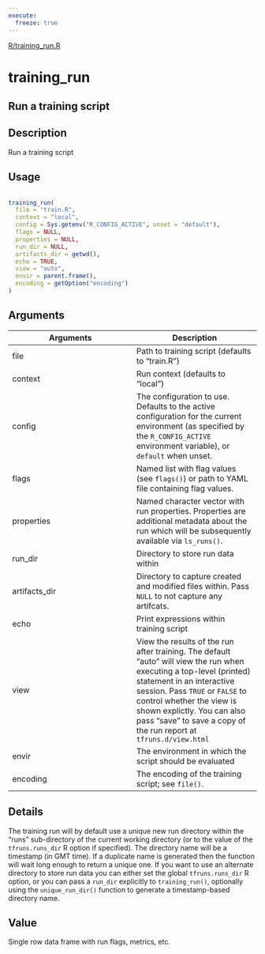```yaml
---
execute:
  freeze: true
---
```


[R/training_run.R](https://github.com/rstudio/tfruns//blob/main/R/training_run.R#L39) 

# training_run

## Run a training script

## Description
 Run a training script 


## Usage
```r
 
training_run( 
  file = "train.R", 
  context = "local", 
  config = Sys.getenv("R_CONFIG_ACTIVE", unset = "default"), 
  flags = NULL, 
  properties = NULL, 
  run_dir = NULL, 
  artifacts_dir = getwd(), 
  echo = TRUE, 
  view = "auto", 
  envir = parent.frame(), 
  encoding = getOption("encoding") 
) 
```

## Arguments
|Arguments|Description|
|---|---|
| file | Path to training script (defaults to "train.R") |
| context | Run context (defaults to "local") |
| config | The configuration to use. Defaults to the active configuration for the current environment (as specified by the `R_CONFIG_ACTIVE` environment variable), or `default` when unset. |
| flags | Named list with flag values (see `flags()`) or path to YAML file containing flag values. |
| properties | Named character vector with run properties. Properties are additional metadata about the run which will be subsequently available via `ls_runs()`. |
| run_dir | Directory to store run data within |
| artifacts_dir | Directory to capture created and modified files within. Pass `NULL` to not capture any artifcats. |
| echo | Print expressions within training script |
| view | View the results of the run after training. The default "auto" will view the run when executing a top-level (printed) statement in an interactive session. Pass `TRUE` or `FALSE` to control whether the view is shown explictly. You can also pass "save" to save a copy of the run report at `tfruns.d/view.html` |
| envir | The environment in which the script should be evaluated |
| encoding | The encoding of the training script; see `file()`. |

## Details
 The training run will by default use a unique new run directory within the "runs" sub-directory of the current working directory (or to the value of the `tfruns.runs_dir` R option if specified).  The directory name will be a timestamp (in GMT time). If a duplicate name is generated then the function will wait long enough to return a unique one.  If you want to use an alternate directory to store run data you can either set the global `tfruns.runs_dir` R option, or you can pass a `run_dir` explicitly to `training_run()`, optionally using the `unique_run_dir()` function to generate a timestamp-based directory name. 


## Value
 Single row data frame with run flags, metrics, etc. 




